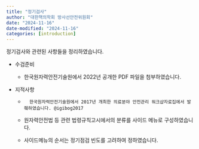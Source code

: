 ```yaml
---
title: "정기검사"
author: "대한핵의학회 방사선안전위원회"
date: "2024-11-16"
date-modified: "2024-11-16"
categories: [introduction]
---
```



정기검사와 관련된 사항들을 정리하였습니다.

-   수검준비
    -   한국원자력안전기술원에서 2022년 공개한 PDF 파일을 첨부하였습니다. 

-   지적사항

    -       한국원자력안전기술원에서 2017년 개최한 의료분야 안전관리 워크샵자료집에서 발췌하였습니다. @igibog2017

    -   원자력안전법 등 관련 법령규칙고시에서의 분류를 사이드 메뉴로 구성하였습니다.

    -   사이드메뉴의 순서는 정기점검 빈도를 고려하여 정하였습니다.
